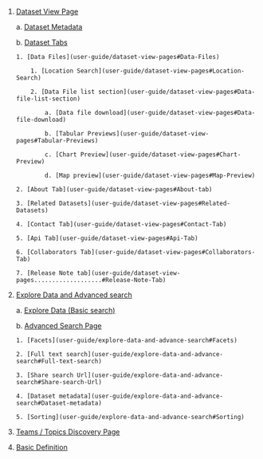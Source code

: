 1.  [Dataset View Page](user-guide/dataset-view-pages)

    a. [Dataset Metadata](user-guide/dataset-view-pages#Dataset-Metadata)

    b. [ Dataset Tabs](user-guide/dataset-view-pages#Dataset-Tabs)

        1. [Data Files](user-guide/dataset-view-pages#Data-Files)

            1. [Location Search](user-guide/dataset-view-pages#Location-Search)

            2. [Data File list section](user-guide/dataset-view-pages#Data-file-list-section)

                a. [Data file download](user-guide/dataset-view-pages#Data-file-download)

                b. [Tabular Previews](user-guide/dataset-view-pages#Tabular-Previews)

                c. [Chart Preview](user-guide/dataset-view-pages#Chart-Preview)

                d. [Map preview](user-guide/dataset-view-pages#Map-Preview)

        2. [About Tab](user-guide/dataset-view-pages#About-tab)

        3. [Related Datasets](user-guide/dataset-view-pages#Related-Datasets)

        4. [Contact Tab](user-guide/dataset-view-pages#Contact-Tab)

        5. [Api Tab](user-guide/dataset-view-pages#Api-Tab)

        6. [Collaborators Tab](user-guide/dataset-view-pages#Collaborators-Tab)

        7. [Release Note tab](user-guide/dataset-view-pages...................#Release-Note-Tab)

2.  [Explore Data and Advanced search](user-guide/explore-data-and-advance-search)

    a. [Explore Data (Basic search)](user-guide/explore-data-and-advance-search#Explore-Data)

    b. [Advanced Search Page](user-guide/explore-data-and-advance-search#Advanced-Search-Page)

        1. [Facets](user-guide/explore-data-and-advance-search#Facets)

        2. [Full text search](user-guide/explore-data-and-advance-search#Full-text-search)

        3. [Share search Url](user-guide/explore-data-and-advance-search#Share-search-Url)

        4. [Dataset metadata](user-guide/explore-data-and-advance-search#Dataset-metadata)

        5. [Sorting](user-guide/explore-data-and-advance-search#Sorting)

3.  [Teams / Topics Discovery Page](user-guide/teams-topics)

4.  [Basic Definition](user-guide/basic-definition)
